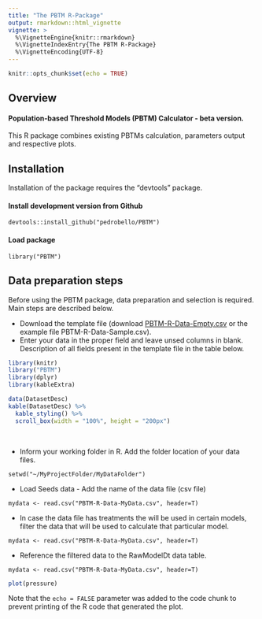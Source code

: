 ```yaml
---
title: "The PBTM R-Package"
output: rmarkdown::html_vignette
vignette: >
  %\VignetteEngine{knitr::rmarkdown}
  %\VignetteIndexEntry{The PBTM R-Package}
  %\VignetteEncoding{UTF-8}
---
```


```r
knitr::opts_chunk$set(echo = TRUE)
```

## Overview
#### Population-based Threshold Models (PBTM) Calculator - beta version. 
This R package combines existing PBTMs calculation, parameters output and respective plots. 

## Installation 
Installation of the package requires the "devtools" package. 

#### Install development version from Github
```
devtools::install_github("pedrobello/PBTM")
```

#### Load package
```
library("PBTM")
```

## Data preparation steps

Before using the PBTM package, data preparation and selection is required. Main steps are described below.

*    Download the template file (download <a href="https://raw.githubusercontent.com/pedrobello/PBTM/blob/master/data/PBTM-R-Dt-Empty.csv">PBTM-R-Data-Empty.csv</a> or the example file PBTM-R-Data-Sample.csv).
*    Enter your data in the proper field and leave unsed columns in blank. Description of all fields present in the template file in the table below.

```r
library(knitr)
library("PBTM")
library(dplyr)
library(kableExtra)
```

```r
data(DatasetDesc)
kable(DatasetDesc) %>%
  kable_styling() %>%
  scroll_box(width = "100%", height = "200px")

```

<br>

*    Inform your working folder in R. Add the folder location of your data files.
```
setwd("~/MyProjectFolder/MyDataFolder")
```
*    Load Seeds data - Add the name of the data file (csv file)
```
mydata <- read.csv("PBTM-R-Data-MyData.csv", header=T)
```
*    In case the data file has treatments the will be used in certain models, filter the data that will be used to calculate that particular model.
```
mydata <- read.csv("PBTM-R-Data-MyData.csv", header=T)
```
*    Reference the filtered data to the RawModelDt data table. 
```
mydata <- read.csv("PBTM-R-Data-MyData.csv", header=T)
```







```r
plot(pressure)
```

Note that the `echo = FALSE` parameter was added to the code chunk to prevent printing of the R code that generated the plot.
